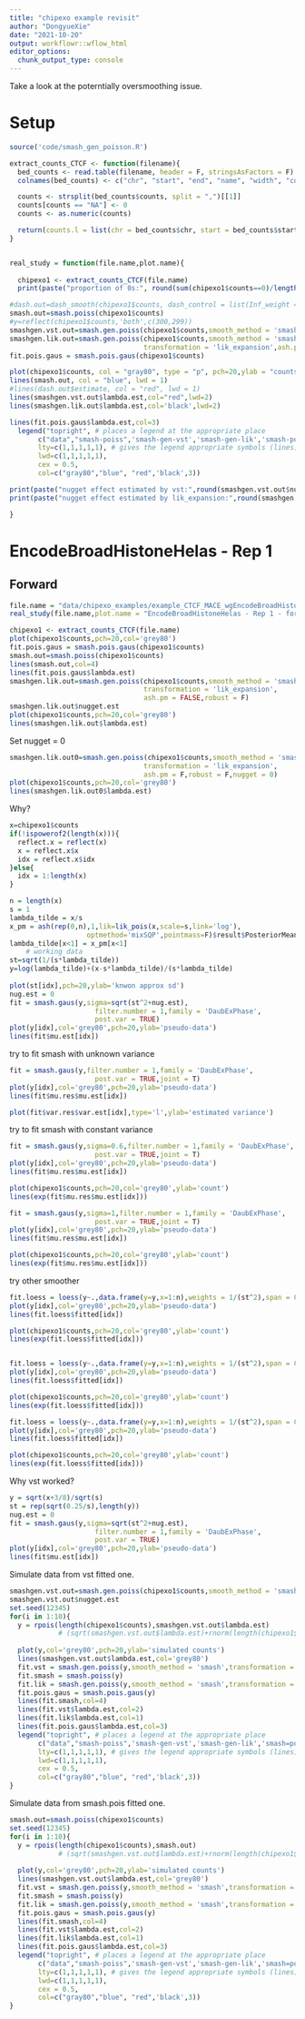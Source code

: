 ```yaml
---
title: "chipexo example revisit"
author: "DongyueXie"
date: "2021-10-20"
output: workflowr::wflow_html
editor_options:
  chunk_output_type: console
---
```


Take a look at the poterntially oversmoothing issue.

# Setup
```r
source('code/smash_gen_poisson.R')

extract_counts_CTCF <- function(filename){
  bed_counts <- read.table(filename, header = F, stringsAsFactors = F)
  colnames(bed_counts) <- c("chr", "start", "end", "name", "width", "counts")

  counts <- strsplit(bed_counts$counts, split = ",")[[1]]
  counts[counts == "NA"] <- 0
  counts <- as.numeric(counts)

  return(counts.l = list(chr = bed_counts$chr, start = bed_counts$start, end = bed_counts$end, counts = counts))
}


real_study = function(file.name,plot.name){
  
  chipexo1 <- extract_counts_CTCF(file.name)
  print(paste("proportion of 0s:", round(sum(chipexo1$counts==0)/length(chipexo1$counts),2)))

#dash.out=dash_smooth(chipexo1$counts, dash_control = list(Inf_weight = 1), progressbar = FALSE)
smash.out=smash.poiss(chipexo1$counts)
#y=reflect(chipexo1$counts,'both',c(300,299))
smashgen.vst.out=smash.gen.poiss(chipexo1$counts,smooth_method = 'smash',transformation = 'vst',robust = F)
smashgen.lik.out=smash.gen.poiss(chipexo1$counts,smooth_method = 'smash',
                                 transformation = 'lik_expansion',ash.pm = FALSE,robust = F)
fit.pois.gaus = smash.pois.gaus(chipexo1$counts)

plot(chipexo1$counts, col = "gray80", type = "p", pch=20,ylab = "counts", xlab = "", main = plot.name)
lines(smash.out, col = "blue", lwd = 1)
#lines(dash.out$estimate, col = "red", lwd = 1)
lines(smashgen.vst.out$lambda.est,col="red",lwd=2)
lines(smashgen.lik.out$lambda.est,col='black',lwd=2)

lines(fit.pois.gaus$lambda.est,col=3)
  legend("topright", # places a legend at the appropriate place
       c("data","smash-poiss",'smash-gen-vst','smash-gen-lik','smash-pois-gaus'), # puts text in the legend
       lty=c(1,1,1,1,1), # gives the legend appropriate symbols (lines)
       lwd=c(1,1,1,1,1),
       cex = 0.5,
       col=c("gray80","blue", "red",'black',3))

print(paste("nugget effect estimated by vst:",round(smashgen.vst.out$nugget.est,2)))
print(paste("nugget effect estimated by lik_expansion:",round(smashgen.lik.out$nugget.est,2)))

}

```

# EncodeBroadHistoneHelas - Rep 1

## Forward

```r
file.name = "data/chipexo_examples/example_CTCF_MACE_wgEncodeBroadHistoneHelas3CtcfStdAlnRep1_forward_counts.txt"
real_study(file.name,plot.name = "EncodeBroadHistoneHelas - Rep 1 - forward")
```



```r
chipexo1 <- extract_counts_CTCF(file.name)
plot(chipexo1$counts,pch=20,col='grey80')
fit.pois.gaus = smash.pois.gaus(chipexo1$counts)
smash.out=smash.poiss(chipexo1$counts)
lines(smash.out,col=4)
lines(fit.pois.gaus$lambda.est)
smashgen.lik.out=smash.gen.poiss(chipexo1$counts,smooth_method = 'smash',
                                 transformation = 'lik_expansion',
                                 ash.pm = FALSE,robust = F)
smashgen.lik.out$nugget.est
plot(chipexo1$counts,pch=20,col='grey80')
lines(smashgen.lik.out$lambda.est)
```

Set nugget = 0

```r
smashgen.lik.out0=smash.gen.poiss(chipexo1$counts,smooth_method = 'smash',
                                 transformation = 'lik_expansion',
                                 ash.pm = F,robust = F,nugget = 0)
plot(chipexo1$counts,pch=20,col='grey80')
lines(smashgen.lik.out0$lambda.est)
```


Why?


```r
x=chipexo1$counts
if(!ispowerof2(length(x))){
  reflect.x = reflect(x)
  x = reflect.x$x
  idx = reflect.x$idx
}else{
  idx = 1:length(x)
}

n = length(x)
s = 1
lambda_tilde = x/s
x_pm = ash(rep(0,n),1,lik=lik_pois(x,scale=s,link='log'),
                   optmethod='mixSQP',pointmass=F)$result$PosteriorMean
lambda_tilde[x<1] = x_pm[x<1]
    # working data
st=sqrt(1/(s*lambda_tilde))
y=log(lambda_tilde)+(x-s*lambda_tilde)/(s*lambda_tilde)
    
plot(st[idx],pch=20,ylab='knwon approx sd')
nug.est = 0
fit = smash.gaus(y,sigma=sqrt(st^2+nug.est),
                     filter.number = 1,family = 'DaubExPhase',
                     post.var = TRUE)
plot(y[idx],col='grey80',pch=20,ylab='pseudo-data')
lines(fit$mu.est[idx])
```

try to fit smash with unknown variance

```r
fit = smash.gaus(y,filter.number = 1,family = 'DaubExPhase',
                     post.var = TRUE,joint = T)
plot(y[idx],col='grey80',pch=20,ylab='pseudo-data')
lines(fit$mu.res$mu.est[idx])

plot(fit$var.res$var.est[idx],type='l',ylab='estimated variance')
```


try to fit smash with constant variance

```r
fit = smash.gaus(y,sigma=0.6,filter.number = 1,family = 'DaubExPhase',
                     post.var = TRUE,joint = T)
plot(y[idx],col='grey80',pch=20,ylab='pseudo-data')
lines(fit$mu.res$mu.est[idx])

plot(chipexo1$counts,pch=20,col='grey80',ylab='count')
lines(exp(fit$mu.res$mu.est[idx]))
```

```r
fit = smash.gaus(y,sigma=1,filter.number = 1,family = 'DaubExPhase',
                     post.var = TRUE,joint = T)
plot(y[idx],col='grey80',pch=20,ylab='pseudo-data')
lines(fit$mu.res$mu.est[idx])

plot(chipexo1$counts,pch=20,col='grey80',ylab='count')
lines(exp(fit$mu.res$mu.est[idx]))
```

try other smoother

```r


fit.loess = loess(y~.,data.frame(y=y,x=1:n),weights = 1/(st^2),span = 0.75)
plot(y[idx],col='grey80',pch=20,ylab='pseudo-data')
lines(fit.loess$fitted[idx])

plot(chipexo1$counts,pch=20,col='grey80',ylab='count')
lines(exp(fit.loess$fitted[idx]))


fit.loess = loess(y~.,data.frame(y=y,x=1:n),weights = 1/(st^2),span = 0.2)
plot(y[idx],col='grey80',pch=20,ylab='pseudo-data')
lines(fit.loess$fitted[idx])

plot(chipexo1$counts,pch=20,col='grey80',ylab='count')
lines(exp(fit.loess$fitted[idx]))

fit.loess = loess(y~.,data.frame(y=y,x=1:n),weights = 1/(st^2),span = 0.1)
plot(y[idx],col='grey80',pch=20,ylab='pseudo-data')
lines(fit.loess$fitted[idx])

plot(chipexo1$counts,pch=20,col='grey80',ylab='count')
lines(exp(fit.loess$fitted[idx]))


```

Why vst worked?


```r
y = sqrt(x+3/8)/sqrt(s)
st = rep(sqrt(0.25/s),length(y))
nug.est = 0
fit = smash.gaus(y,sigma=sqrt(st^2+nug.est),
                     filter.number = 1,family = 'DaubExPhase',
                     post.var = TRUE)
plot(y[idx],col='grey80',pch=20,ylab='pseudo-data')
lines(fit$mu.est[idx])
```

Simulate data from vst fitted one.

```r
smashgen.vst.out=smash.gen.poiss(chipexo1$counts,smooth_method = 'smash',transformation = 'vst',robust = F)
smashgen.vst.out$nugget.est
set.seed(12345)
for(i in 1:10){
  y = rpois(length(chipexo1$counts),smashgen.vst.out$lambda.est)
            # (sqrt(smashgen.vst.out$lambda.est)+rnorm(length(chipexo1$counts),0,0.1))^2)
  
  plot(y,col='grey80',pch=20,ylab='simulated counts')
  lines(smashgen.vst.out$lambda.est,col='grey80')
  fit.vst = smash.gen.poiss(y,smooth_method = 'smash',transformation = 'vst',robust = F)
  fit.smash = smash.poiss(y)
  fit.lik = smash.gen.poiss(y,smooth_method = 'smash',transformation = 'lik_expansion',robust = F)
  fit.pois.gaus = smash.pois.gaus(y)
  lines(fit.smash,col=4)
  lines(fit.vst$lambda.est,col=2)
  lines(fit.lik$lambda.est,col=1)
  lines(fit.pois.gaus$lambda.est,col=3)
  legend("topright", # places a legend at the appropriate place
       c("data","smash-poiss",'smash-gen-vst','smash-gen-lik','smash=pois-gaus'), # puts text in the legend
       lty=c(1,1,1,1,1), # gives the legend appropriate symbols (lines)
       lwd=c(1,1,1,1,1),
       cex = 0.5,
       col=c("gray80","blue", "red",'black',3))
}


```

Simulate data from smash.pois fitted one.

```r
smash.out=smash.poiss(chipexo1$counts)
set.seed(12345)
for(i in 1:10){
  y = rpois(length(chipexo1$counts),smash.out)
            # (sqrt(smashgen.vst.out$lambda.est)+rnorm(length(chipexo1$counts),0,0.1))^2)
  
  plot(y,col='grey80',pch=20,ylab='simulated counts')
  lines(smashgen.vst.out$lambda.est,col='grey80')
  fit.vst = smash.gen.poiss(y,smooth_method = 'smash',transformation = 'vst',robust = F)
  fit.smash = smash.poiss(y)
  fit.lik = smash.gen.poiss(y,smooth_method = 'smash',transformation = 'lik_expansion',robust = F)
  fit.pois.gaus = smash.pois.gaus(y)
  lines(fit.smash,col=4)
  lines(fit.vst$lambda.est,col=2)
  lines(fit.lik$lambda.est,col=1)
  lines(fit.pois.gaus$lambda.est,col=3)
  legend("topright", # places a legend at the appropriate place
       c("data","smash-poiss",'smash-gen-vst','smash-gen-lik','smash=pois-gaus'), # puts text in the legend
       lty=c(1,1,1,1,1), # gives the legend appropriate symbols (lines)
       lwd=c(1,1,1,1,1),
       cex = 0.5,
       col=c("gray80","blue", "red",'black',3))
}


```



